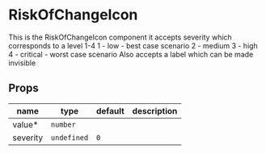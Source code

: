 
# RiskOfChangeIcon
This is the RiskOfChangeIcon component
it accepts severity
which corresponds to a level 1-4
1 - low - best case scenario
2 - medium
3 - high
4 - critical - worst case scenario
Also accepts a label which can be made invisible

## Props

|name|type|default|description|
|----|----|-------|-----------|
|value&#42;|`number`|||
|severity|<code>undefined</code>|`0`||



